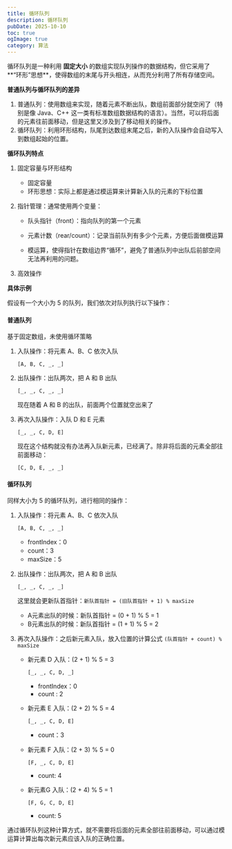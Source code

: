```yaml
---
title: 循环队列
description: 循环队列
pubDate: 2025-10-10
toc: true
ogImage: true
category: 算法
---
```


循环队列是一种利用 **固定大小** 的数组实现队列操作的数据结构，但它采用了**“环形”思想**，使得数组的末尾与开头相连，从而充分利用了所有存储空间。

**普通队列与循环队列的差异**

1. 普通队列：使用数组来实现，随着元素不断出队，数组前面部分就空闲了（特别是像 Java、C++ 这一类有标准数组数据结构的语言）。当然，可以将后面的元素往前面移动，但是这里又涉及到了移动相关的操作。
2. 循环队列：利用环形结构，队尾到达数组末尾之后，新的入队操作会自动写入到数组起始的位置。

**循环队列特点**

1. 固定容量与环形结构
   - 固定容量
   - 环形思想：实际上都是通过模运算来计算新入队的元素的下标位置

2. 指针管理：通常使用两个变量：
   - 队头指针（front）：指向队列的第一个元素
   - 元素计数（rear/count）：记录当前队列有多少个元素，方便后面做模运算

   - 模运算，使得指针在数组边界“循环”，避免了普通队列中出队后前部空间无法再利用的问题。

3. 高效操作

**具体示例**

假设有一个大小为 5 的队列，我们依次对队列执行以下操作：

#### 普通队列

基于固定数组，未使用循环策略

1. 入队操作：将元素 A、B、C 依次入队

   ```
   [A, B, C, _, _]
   ```

2. 出队操作：出队两次，把 A 和 B 出队

   ```
   [_, _, C, _, _]
   ```

   现在随着 A 和 B 的出队，前面两个位置就空出来了

3. 再次入队操作：入队 D 和 E 元素

   ```
   [_, _, C, D, E]
   ```

   现在这个结构就没有办法再入队新元素，已经满了。除非将后面的元素全部往前面移动：

   ```
   [C, D, E, _, _]
   ```

#### 循环队列

同样大小为 5 的循环队列，进行相同的操作：

1. 入队操作：将元素 A、B、C 依次入队

   ```
   [A, B, C, _, _]
   ```

   - frontIndex：0
   - count：3
   - maxSize：5

2. 出队操作：出队两次，把 A 和 B 出队

   ```
   [_, _, C, _, _]
   ```

   这里就会更新队首指针：`新队首指针 = (旧队首指针 + 1) % maxSize`
   - A元素出队的时候：新队首指针 = (0 + 1) % 5 = 1
   - B元素出队的时候：新队首指针 = (1 + 1) % 5 = 2

3. 再次入队操作：之后新元素入队，放入位置的计算公式 `(队首指针 + count) % maxSize`
   - 新元素 D 入队：(2 + 1) % 5 = 3

     ```
     [_, _, C, D, _]
     ```

     - frontIndex：0
     - count : 2

   - 新元素 E 入队：(2 + 2) % 5 = 4

     ```
     [_, _, C, D, E]
     ```

     - count：3

   - 新元素 F 入队：(2 + 3) % 5 = 0

     ```
     [F, _, C, D, E]
     ```

     - count: 4

   - 新元素G 入队：(2 + 4) % 5 = 1

     ```
     [F, G, C, D, E]
     ```

     - count: 5

通过循环队列这种计算方式，就不需要将后面的元素全部往前面移动，可以通过模运算计算出每次新元素应该入队的正确位置。
